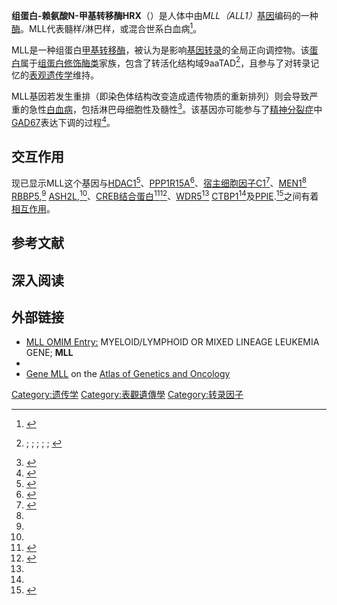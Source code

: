 {{PBB|geneid=4297}}
'''组蛋白-赖氨酸N-甲基转移酶HRX'''（{{lang-en|Histone-lysine N-methyltransferase HRX}}）是人体中由''MLL（ALL1）''[[基因|基因]]编码的一种[[酶|酶]]。MLL代表髓样/淋巴样，或混合世系白血病<ref name="pmid1720549">{{cite journal | author = Ziemin-van der Poel S | title = Identification of a gene, MLL, that spans the breakpoint in 11q23 translocations associated with human leukemias | journal = Proc Natl Acad Sci U S A | volume = 88 | issue = 23 | pages = 10735–9 | date=January 1992| pmid = 1720549 | pmc = 53005 | doi =10.1073/pnas.88.23.10735 | author-separator = , | display-authors = 10  }}</ref>。

MLL是一种组蛋白[[甲基转移酶|甲基转移酶]]，被认为是影响[[基因转录|基因转录]]的全局正向调控物。该[[蛋白|蛋白]]属于[[组蛋白修饰酶类|组蛋白修饰酶类]]家族，包含了转活化结构域9aaTAD<ref name = "9aaTAD">{{cite journal | author = Piskacek S, Gregor M, Nemethova M, Grabner M, Kovarik P, Piskacek M | title = Nine-amino-acid transactivation domain: establishment and prediction utilities | journal = Genomics | volume = 89 | issue = 6 | pages = 756–68 | date=June 2007| pmid = 17467953 | doi = 10.1016/j.ygeno.2007.02.003 | url =  }}; {{cite journal | author = Piskacek M | title=Common Transactivation Motif 9aaTAD recruits multiple general co-activators TAF9, MED15, CBP and p300 | journal = Nature Precedings: Prepublication research and preliminary findings | date=November 2009| doi = 10.1038/npre.2009.3488.2 }}; {{cite journal | author = Piskacek M | title = 9aaTADs mimic DNA to interact with a pseudo-DNA Binding Domain KIX of Med15 (Molecular Chameleons) | journal = Nature Preceedings: Prepublication research and preliminary findings | date=November 2009| doi = 10.1038/npre.2009.3939.1 }}; {{cite journal | author = Goto NK, Zor T, Martinez-Yamout M, Dyson HJ, Wright PE | title = Cooperativity in transcription factor binding to the coactivator CREB-binding protein (CBP). The mixed lineage leukemia protein (MLL) activation domain binds to an allosteric site on the KIX domain | journal = J. Biol. Chem. | volume = 277 | issue = 45 | pages = 43168–74 | date=November 2002| pmid = 12205094 | doi = 10.1074/jbc.M207660200 | url =  }}; {{cite journal | author = Prasad R, Yano T, Sorio C, Nakamura T, Rallapalli R, Gu Y, Leshkowitz D, Croce CM, Canaani E | title = Domains with transcriptional regulatory activity within the ALL1 and AF4 proteins involved in acute leukemia | journal = Proc. Natl. Acad. Sci. U.S.A. | volume = 92 | issue = 26 | pages = 12160–4 | date=December 1995| pmid = 8618864 | pmc = 40316 | doi = 10.1073/pnas.92.26.12160| url =  }}; {{cite journal | author = Ernst P, Wang J, Huang M, Goodman RH, Korsmeyer SJ | title = MLL and CREB Bind Cooperatively to the Nuclear Coactivator CREB-Binding Protein | journal = Mol. Cell. Biol. | volume = 21 | issue = 7 | pages = 2249–58 | date=April 2001| pmid = 11259575 | pmc = 86859 | doi = 10.1128/MCB.21.7.2249-2258.2001 | url =https://archive.org/details/sim_molecular-and-cellular-biology_2001-04_21_7/page/2249}}</ref>，且参与了对转录记忆的[[表观遗传学|表观遗传学]]维持。

MLL基因若发生重排（即染色体结构改变造成遗传物质的重新排列）则会导致严重的急性[[白血病|白血病]]，包括淋巴母细胞性及髓性<ref name="pmid15941828">{{cite journal | author = Guenther MG, Jenner RG, Chevalier B, Nakamura T, Croce CM, Canaani E, Young RA | title = Global and Hox-specific roles for the MLL1 methyltransferase | journal = Proc. Natl. Acad. Sci. U.S.A. | volume = 102 | issue = 24 | pages = 8603–8 | date=June 2005| pmid = 15941828 | pmc = 1150839 | doi = 10.1073/pnas.0503072102 | url =  }}</ref>。该基因亦可能参与了[[精神分裂症|精神分裂症]]中[[GAD67|GAD67]]表达下调的过程<ref name="pmid17942719">{{cite journal | author = Huang HS, Matevossian A, Whittle C, Kim SY, Schumacher A, Baker SP, Akbarian S | title = Prefrontal dysfunction in schizophrenia involves mixed-lineage leukemia 1-regulated histone methylation at GABAergic gene promoters | journal = J. Neurosci. | volume = 27 | issue = 42 | pages = 11254–62 | date=October 2007| pmid = 17942719 | doi = 10.1523/JNEUROSCI.3272-07.2007 | url =  }}</ref>。

==交互作用==
现已显示MLL这个基因与[[HDAC1|HDAC1]]<ref name=pmid12829790>{{cite journal |last=Xia |first=Zhen-Biao |authorlink= |coauthors=Anderson Melanie, Diaz Manuel O, Zeleznik-Le Nancy J |date=July 2003|title=MLL repression domain interacts with histone deacetylases, the polycomb group proteins HPC2 and BMI-1, and the corepressor C-terminal-binding protein |journal=[[PNAS|Proc. Natl. Acad. Sci. U.S.A.]] |volume=100 |issue=14 |pages=8342–7 |publisher= |location = United States| issn = 0027-8424| pmid = 12829790 |doi = 10.1073/pnas.1436338100 | bibcode = | oclc =| id = | url = | language = | format = | accessdate = | laysummary = | laysource = | laydate = | quote = |pmc=166231 }}</ref>、[[PPP1R15A|PPP1R15A]]<ref name=pmid10490642>{{cite journal |last=Adler |first=H T |authorlink= |coauthors=Chinery R, Wu D Y, Kussick S J, Payne J M, Fornace A J, Tkachuk D C |date=October 1999|title=Leukemic HRX Fusion Proteins Inhibit GADD34-Induced Apoptosis and Associate with the GADD34 and hSNF5/INI1 Proteins |journal=Mol. Cell. Biol. |volume=19 |issue=10 |pages=7050–60 |publisher= |location = UNITED STATES| issn = 0270-7306| pmid = 10490642 | bibcode = | oclc =| id = | url =https://archive.org/details/sim_molecular-and-cellular-biology_1999-10_19_10/page/7050| language = | format = | accessdate = | laysummary = | laysource = | laydate = | quote = |pmc=84700 }}</ref>、[[宿主细胞因子C1|宿主细胞因子C1]]<ref name=pmid15199122>{{cite journal |last=Yokoyama |first=Akihiko |authorlink= |coauthors=Wang Zhong, Wysocka Joanna, Sanyal Mrinmoy, Aufiero Deborah J, Kitabayashi Issay, Herr Winship, Cleary Michael L |date=July 2004|title=Leukemia Proto-Oncoprotein MLL Forms a SET1-Like Histone Methyltransferase Complex with Menin To Regulate Hox Gene Expression |journal=Mol. Cell. Biol. |volume=24 |issue=13 |pages=5639–49 |publisher= |location = United States| issn = 0270-7306| pmid = 15199122 |doi = 10.1128/MCB.24.13.5639-5649.2004 | bibcode = | oclc =| id = | url = | language = | format = | accessdate = | laysummary = | laysource = | laydate = | quote = |pmc=480881 }}</ref>、[[MEN1|MEN1]]<ref name=pmid15199122/> [[RBBP5|RBBP5]],<ref name=pmid15199122/> [[ASH2L|ASH2L]],<ref name=pmid15199122/>、[[CREB结合蛋白|CREB结合蛋白]]<ref name=pmid12205094>{{cite journal |last=Goto |first=Natalie K |authorlink= |coauthors=Zor Tsaffrir, Martinez-Yamout Maria, Dyson H Jane, Wright Peter E |date=November 2002|title=Cooperativity in transcription factor binding to the coactivator CREB-binding protein (CBP). The mixed lineage leukemia protein (MLL) activation domain binds to an allosteric site on the KIX domain |journal=J. Biol. Chem. |volume=277 |issue=45 |pages=43168–74 |publisher= |location = United States| issn = 0021-9258| pmid = 12205094 |doi = 10.1074/jbc.M207660200 | bibcode = | oclc =| id = | url = | language = | format = | accessdate = | laysummary = | laysource = | laydate = | quote = }}</ref><ref name=pmid11259575>{{cite journal |last=Ernst |first=P |authorlink= |coauthors=Wang J, Huang M, Goodman R H, Korsmeyer S J |date=April 2001|title=MLL and CREB Bind Cooperatively to the Nuclear Coactivator CREB-Binding Protein |journal=Mol. Cell. Biol. |volume=21 |issue=7 |pages=2249–58 |publisher= |location = United States| issn = 0270-7306| pmid = 11259575 |doi = 10.1128/MCB.21.7.2249-2258.2001 | bibcode = | oclc =| id = | url =https://archive.org/details/sim_molecular-and-cellular-biology_2001-04_21_7/page/2249| language = | format = | accessdate = | laysummary = | laysource = | laydate = | quote = |pmc=86859 }}</ref>、[[WDR5|WDR5]]<ref name=pmid15199122/> [[CTBP1|CTBP1]]<ref name=pmid12829790/>及[[PPIE_(gene)|PPIE]].<ref name=pmid11313484>{{cite journal |last=Fair |first=K |authorlink= |coauthors=Anderson M, Bulanova E, Mi H, Tropschug M, Diaz M O |date=May 2001|title=Protein Interactions of the MLL PHD Fingers Modulate MLL Target Gene Regulation in Human Cells |journal=Mol. Cell. Biol. |volume=21 |issue=10 |pages=3589–97 |publisher= |location = United States| issn = 0270-7306| pmid = 11313484 |doi = 10.1128/MCB.21.10.3589-3597.2001 | bibcode = | oclc =| id = | url =https://archive.org/details/sim_molecular-and-cellular-biology_2001-05_21_10/page/3589| language = | format = | accessdate = | laysummary = | laysource = | laydate = | quote = |pmc=100280 }}</ref>之间有着[[蛋白质-蛋白质相互作用|相互作用]]。

==参考文献==
{{Reflist}}

==深入阅读==
{{refbegin | 2}}
{{PBB_Further_reading
| citations =
*{{cite journal  | author=Marschalek R |title=The structure of the human ALL-1/MLL/HRX gene |journal=Leuk. Lymphoma |volume=27 |issue= 5–6 |pages= 417–28 |year= 1998 |pmid= 9477123 |doi=10.3109/10428199709058308  | author-separator=,  | author2=Nilson I  | author3=Löchner K  | display-authors=3  | last4=Greim  | first4=R  | last5=Siegler  | first5=G  | last6=Greil  | first6=J  | last7=Beck  | first7=JD  | last8=Fey  | first8=GH  }}
*{{cite journal  | author=Eguchi M, Eguchi-Ishimae M, Greaves M |title=The role of the MLL gene in infant leukemia |journal=Int. J. Hematol. |volume=78 |issue= 5 |pages= 390–401 |year= 2004 |pmid= 14704031 |doi=10.1007/BF02983811  }}
*{{cite journal  | author=Daser A, Rabbitts TH |title=Extending the repertoire of the mixed-lineage leukemia gene MLL in leukemogenesis |journal=Genes Dev. |volume=18 |issue= 9 |pages= 965–74 |year= 2004 |pmid= 15132992 |doi= 10.1101/gad.1195504 }}
*{{cite journal  | author=Li ZY, Liu DP, Liang CC |title=New insight into the molecular mechanisms of MLL-associated leukemia |journal=Leukemia |volume=19 |issue= 2 |pages= 183–90 |year= 2005 |pmid= 15618964 |doi= 10.1038/sj.leu.2403602 }}
*{{cite journal  | author=Douet-Guilbert N |title=Rearrangement of MLL in a patient with congenital acute monoblastic leukemia and granulocytic sarcoma associated with a t(1;11)(p36;q23) translocation |journal=Leuk. Lymphoma |volume=46 |issue= 1 |pages= 143–6 |year= 2005 |pmid= 15621793 |doi= 10.1080/104281904000010783  | author-separator=,  | author2=Morel F  | author3=Le Bris MJ  | display-authors=3  | last4=Sassolas  | first4=Bruno  | last5=Giroux  | first5=Jean-Dominique  | last6=De Braekeleer  | first6=Marc }}
}}
{{refend}}

== 外部链接 ==
* [http://omim.org/entry/159555 MLL OMIM Entry:] {{Wayback|url=http://omim.org/entry/159555 |date=20170430022256 }} MYELOID/LYMPHOID OR MIXED LINEAGE LEUKEMIA GENE; '''MLL'''
* {{MeshName|MLL+protein,+human}}
* [https://web.archive.org/web/20111007123411/http://atlasgeneticsoncology.org/Genes/MLL.html Gene MLL] on the [[Atlas_of_Genetics_and_Cytogenetics_in_Oncology_and_Haematology|Atlas of Genetics and Oncology]]

{{PDB Gallery|geneid=4297}}
{{转录因子|g0}}

<!-- The PBB_Controls template provides controls for Protein Box Bot, please see Template:PBB_Controls for details. -->
{{PBB_Controls
| update_page = yes
| require_manual_inspection = no
| update_protein_box = yes
| update_summary = no
| update_citations = yes
}}

[[Category:遗传学|Category:遗传学]]
[[Category:表觀遺傳學|Category:表觀遺傳學]]
[[Category:转录因子|Category:转录因子]]